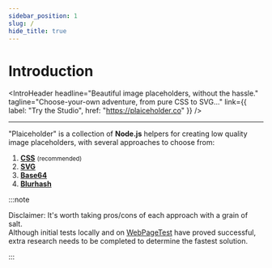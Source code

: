 ```yaml
---
sidebar_position: 1
slug: /
hide_title: true
---
```



# Introduction

<IntroHeader
  headline="Beautiful image placeholders, without the hassle."
  tagline="Choose-your-own adventure, from pure CSS to SVG…"
  link={{ label: "Try the Studio", href: "https://plaiceholder.co" }}
/>

---

"Plaiceholder" is a collection of **Node.js** helpers for creating low quality image placeholders, with several approaches to choose from:

1.  [**CSS**](/strategies#css) <small>(recommended)</small>
2.  [**SVG**](/strategies#svg)
3.  [**Base64**](/strategies#base64)
4.  [**Blurhash**](/strategies#blurhash)

:::note

Disclaimer: It's worth taking pros/cons of each approach with a grain of salt.  
Although initial tests locally and on [WebPageTest](https://webpagetest.org/) have proved successful, extra research needs to be completed to determine the fastest solution.

:::
